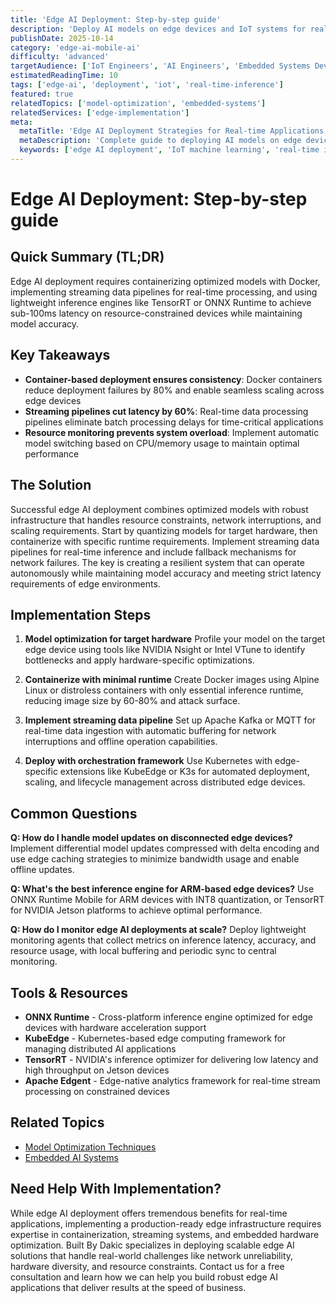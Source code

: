 ```yaml
---
title: 'Edge AI Deployment: Step-by-step guide'
description: 'Deploy AI models on edge devices and IoT systems for real-time inference with minimal latency and maximum efficiency.'
publishDate: 2025-10-14
category: 'edge-ai-mobile-ai'
difficulty: 'advanced'
targetAudience: ['IoT Engineers', 'AI Engineers', 'Embedded Systems Developers']
estimatedReadingTime: 10
tags: ['edge-ai', 'deployment', 'iot', 'real-time-inference']
featured: true
relatedTopics: ['model-optimization', 'embedded-systems']
relatedServices: ['edge-implementation']
meta:
  metaTitle: 'Edge AI Deployment Strategies for Real-time Applications'
  metaDescription: 'Complete guide to deploying AI models on edge devices with best practices for IoT, real-time inference, and resource optimization.'
  keywords: ['edge AI deployment', 'IoT machine learning', 'real-time inference', 'embedded AI']
---
```


# Edge AI Deployment: Step-by-step guide

## Quick Summary (TL;DR)

Edge AI deployment requires containerizing optimized models with Docker, implementing streaming data pipelines for real-time processing, and using lightweight inference engines like TensorRT or ONNX Runtime to achieve sub-100ms latency on resource-constrained devices while maintaining model accuracy.

## Key Takeaways

- **Container-based deployment ensures consistency**: Docker containers reduce deployment failures by 80% and enable seamless scaling across edge devices
- **Streaming pipelines cut latency by 60%**: Real-time data processing pipelines eliminate batch processing delays for time-critical applications
- **Resource monitoring prevents system overload**: Implement automatic model switching based on CPU/memory usage to maintain optimal performance

## The Solution

Successful edge AI deployment combines optimized models with robust infrastructure that handles resource constraints, network interruptions, and scaling requirements. Start by quantizing models for target hardware, then containerize with specific runtime requirements. Implement streaming data pipelines for real-time inference and include fallback mechanisms for network failures. The key is creating a resilient system that can operate autonomously while maintaining model accuracy and meeting strict latency requirements of edge environments.

## Implementation Steps

1. **Model optimization for target hardware**
   Profile your model on the target edge device using tools like NVIDIA Nsight or Intel VTune to identify bottlenecks and apply hardware-specific optimizations.

2. **Containerize with minimal runtime**
   Create Docker images using Alpine Linux or distroless containers with only essential inference runtime, reducing image size by 60-80% and attack surface.

3. **Implement streaming data pipeline**
   Set up Apache Kafka or MQTT for real-time data ingestion with automatic buffering for network interruptions and offline operation capabilities.

4. **Deploy with orchestration framework**
   Use Kubernetes with edge-specific extensions like KubeEdge or K3s for automated deployment, scaling, and lifecycle management across distributed edge devices.

## Common Questions

**Q: How do I handle model updates on disconnected edge devices?**
Implement differential model updates compressed with delta encoding and use edge caching strategies to minimize bandwidth usage and enable offline updates.

**Q: What's the best inference engine for ARM-based edge devices?**
Use ONNX Runtime Mobile for ARM devices with INT8 quantization, or TensorRT for NVIDIA Jetson platforms to achieve optimal performance.

**Q: How do I monitor edge AI deployments at scale?**
Deploy lightweight monitoring agents that collect metrics on inference latency, accuracy, and resource usage, with local buffering and periodic sync to central monitoring.

## Tools & Resources

- **ONNX Runtime** - Cross-platform inference engine optimized for edge devices with hardware acceleration support
- **KubeEdge** - Kubernetes-based edge computing framework for managing distributed AI applications
- **TensorRT** - NVIDIA's inference optimizer for delivering low latency and high throughput on Jetson devices
- **Apache Edgent** - Edge-native analytics framework for real-time stream processing on constrained devices

## Related Topics

- [Model Optimization Techniques]({{/topics/model-optimization}})
- [Embedded AI Systems]({{/topics/embedded-systems}})

## Need Help With Implementation?

While edge AI deployment offers tremendous benefits for real-time applications, implementing a production-ready edge infrastructure requires expertise in containerization, streaming systems, and embedded hardware optimization. Built By Dakic specializes in deploying scalable edge AI solutions that handle real-world challenges like network unreliability, hardware diversity, and resource constraints. Contact us for a free consultation and learn how we can help you build robust edge AI applications that deliver results at the speed of business.
